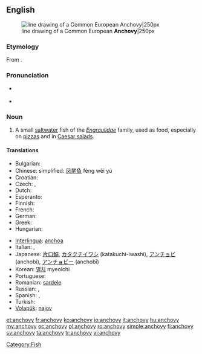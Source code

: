 ==English==
{{wikipedia}}
[[Image:Anchovy (PSF).png|thumb|line drawing of a Common European '''Anchovy'''|250px]]

===Etymology===
From {{etyl|es}} {{term|anchova|lang=es}}.

===Pronunciation===
* {{a|UK}} {{IPA|/ˈæn.tʃə.vi/|/ˈæn.tʃəʊ.vi/}}
* {{audio|en-us-anchovy.ogg|Audio (US)}}

===Noun===
{{en-noun|anchovies}}

# A small [[saltwater]] fish of the ''[[Engraulidae]]'' family, used as food, especially on [[pizza]]s and in [[Caesar salad]]s.

====Translations====
{{trans-top|small saltwater fish}}
* Bulgarian: {{t+|bg|аншоа}}
* Chinese: simplified: [[凤尾鱼]] fèng wěi yú
* Croatian: {{t|hr|inćun|m}}
* Czech: {{t-|cs|ančovička|f}}, {{t-|cs|sardel|f}}
* Dutch: {{t+|nl|ansjovis|m}}
* Esperanto: {{t-|eo|sardelo|xs=Esperanto}}
* Finnish: {{t+|fi|anjovis}}
* French: {{t+|fr|anchois|m}}
* German: {{t-|de|Sardelle|f}}
* Greek: {{t+|el|αντσούγια|f|tr=antsuya}}
* Hungarian: {{t|hu|szardella}}
{{trans-mid}}
* [[Interlingua]]: [[anchoa]]
* Italian: {{t+|it|alice|f}}, {{t+|it|acciuga|f}}
* Japanese: [[片口鰯]], [[カタクチイワシ]] (katakuchi-iwashi), [[アンチョビ]] (anchobi), [[アンチョビー]] (anchobī)
* Korean: [[멸치]] myeolchi
* Portuguese: {{t+|pt|anchova}}
* Romanian: [[sardele]] {{f}}
* Russian: {{t+|ru|анчоус|m|tr=ančóus}}, {{t+|ru|хамса|f|tr=xamsá}}
* Spanish: {{t+|es|anchoa|f}}, {{t+|es|boquerón|m}}
* Turkish: {{t+|tr|hamsi}}
* [[Volapük]]: [[najov]]
{{trans-bottom}}

[[Category:Fish]]

[[et:anchovy]]
[[fr:anchovy]]
[[ko:anchovy]]
[[io:anchovy]]
[[it:anchovy]]
[[hu:anchovy]]
[[my:anchovy]]
[[oc:anchovy]]
[[pl:anchovy]]
[[ro:anchovy]]
[[simple:anchovy]]
[[fi:anchovy]]
[[sv:anchovy]]
[[ta:anchovy]]
[[tr:anchovy]]
[[vi:anchovy]]